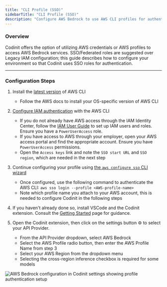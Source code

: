 ```yaml
---
title: "CLI Profile (SSO)"
sidebarTitle: "CLI Profile (SSO)"
description: "Configure AWS Bedrock to use AWS CLI profiles for authentication with Codinit. Best for SSO/federated roles and secure enterprise access."
---
```


### Overview

Codinit offers the option of utilizing AWS credentials or AWS profiles to access AWS Bedrock services. SSO/Federated roles are suggested over Legacy IAM configuration; this guide describes how to configure your environment so that Codinit uses SSO roles for authentication.

---

### Configuration Steps

1. Install the [latest version](https://docs.aws.amazon.com/cli/latest/userguide/getting-started-install.html) of AWS CLI

    - Follow the AWS docs to install your OS-specific version of AWS CLI

2. [Configure IAM authentication](https://docs.aws.amazon.com/cli/latest/userguide/cli-configure-sso.html) with the AWS CLI

    - If you do not already have AWS access through the IAM Identity Center, follow the [IAM User Guide](https://docs.aws.amazon.com/singlesignon/latest/userguide/getting-started.html) to set up IAM users and roles. Ensure you have a `PowerUserAccess` role.
    - If you have access to AWS through your employer, open your AWS access portal and find the appropriate account. Ensure you have `PowerUserAccess` permissions.
    - Open the `Access keys` link and note the `SSO start URL` and `SSO region`, which are needed in the next step

3. Continue configuring your profile using [the `aws configure sso` CLI wizard](https://docs.aws.amazon.com/cli/latest/userguide/cli-configure-sso.html#cli-configure-sso-configure)

    - Once configured, use the following command to authenticate the AWS CLI: `aws sso login --profile <AWS-profile-name>`
    - Note which profile name you attach to your AWS account, this is needed to configure Codinit in the following steps

4. If you haven't already done so, install VSCode and the Codinit extension. Consult the [Getting Started](/getting-started) page for guidance.

5. Open the Codinit extension, then click on the settings button ⚙️ to select your API Provider.
    - From the API Provider dropdown, select AWS Bedrock
    - Select the AWS Profile radio button, then enter the AWS Profile Name from step 3
    - Select your AWS Region from the dropdown menu
    - Selecting the cross-region inference checkbox is required for some models

<Frame>
	<img
		src="https://storage.googleapis.com/codinit_public_images/docs/assets/codinit-aws-setup-markup%20(1).png"
		alt="AWS Bedrock configuration in Codinit settings showing profile authentication setup"
	/>
</Frame>
